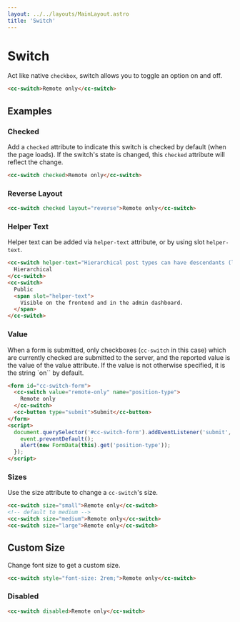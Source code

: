 ```yaml
---
layout: ../../layouts/MainLayout.astro
title: 'Switch'
---
```


# Switch

Act like native `checkbox`, switch allows you to toggle an option on and off.

<ComponentPreview
  client:load
  component='
    <cc-switch>
      Remote only
    </cc-switch>
  '
/>

```html
<cc-switch>Remote only</cc-switch>
```

## Examples

### Checked

Add a `checked` attribute to indicate this switch is checked by default (when the page loads). If the switch's state is changed, this `checked` attribute will reflect the change.

<ComponentPreview
  client:load
  component='
    <cc-switch checked>
      Remote only
    </cc-switch>
  '
/>

```html
<cc-switch checked>Remote only</cc-switch>
```

### Reverse Layout

<ComponentPreview
  client:load
  component='
    <cc-switch checked layout="reverse">
      Remote only
    </cc-switch>
  '
/>

```html
<cc-switch checked layout="reverse">Remote only</cc-switch>
```

### Helper Text

Helper text can be added via `helper-text` attribute, or by using slot `helper-text`.

<ComponentPreview
  client:load
  component='
    <cc-switch helper-text="Hierarchical post types can have descendants (like pages).">
      Hierarchical
    </cc-switch>
    <cc-switch>
      Public
      <span slot="helper-text">
        Visible on the frontend and in the admin dashboard.
      </span>
    </cc-switch>
  '
  style="display: block;"
/>

```html
<cc-switch helper-text="Hierarchical post types can have descendants (like pages).">
  Hierarchical
</cc-switch>
<cc-switch>
  Public
  <span slot="helper-text">
    Visible on the frontend and in the admin dashboard.
  </span>
</cc-switch>
```

### Value

When a form is submitted, only checkboxes (`cc-switch` in this case) which are currently checked are submitted to the server, and the reported value is the value of the value attribute. If the value is not otherwise specified, it is the string `on`` by default. 

<ComponentPreview
  client:load
  component='
    <form id="cc-switch-form">
      <cc-switch value="remote-only" name="position-type">
        Remote only
      </cc-switch>
      <cc-button type="submit">Submit</cc-button>
    </form>
  '
  js="
    document.querySelector('#cc-switch-form').addEventListener('submit', function (event) {
      event.preventDefault();
      alert(new FormData(this).get('position-type'));
    });
  "
/>

```html
<form id="cc-switch-form">
  <cc-switch value="remote-only" name="position-type">
    Remote only
  </cc-switch>
  <cc-button type="submit">Submit</cc-button>
</form>
<script>
  document.querySelector('#cc-switch-form').addEventListener('submit', function (event) {
    event.preventDefault();
    alert(new FormData(this).get('position-type'));
  });
</script>
```

### Sizes

Use the size attribute to change a `cc-switch`'s size.

<ComponentPreview
  client:load
  component='
    <cc-switch size="small">Remote only</cc-switch>
    <cc-switch size="medium">Remote only</cc-switch>
    <cc-switch size="large">Remote only</cc-switch>
  '
/>

```html
<cc-switch size="small">Remote only</cc-switch>
<!-- default to medium -->
<cc-switch size="medium">Remote only</cc-switch>
<cc-switch size="large">Remote only</cc-switch>
```

## Custom Size

Change font size to get a custom size.

<ComponentPreview
  client:load
  component='
    <cc-switch style="font-size: 2rem;">Remote only</cc-switch>
  '
/>

```html
<cc-switch style="font-size: 2rem;">Remote only</cc-switch>
```

### Disabled

<ComponentPreview
  client:load
  component='
    <cc-switch disabled>
      Remote only
    </cc-switch>
  '
/>

```html
<cc-switch disabled>Remote only</cc-switch>
```